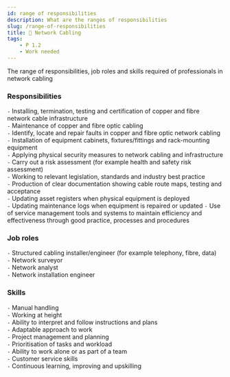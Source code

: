 ```yaml
---
id: range of responsibilities
description: What are the ranges of responsibilities
slug: /range-of-responsibilities
title: 🔌 Network Cabling
tags:
    - P 1.2
    - Work needed
---
```


<p className="grey">The range of responsibilities, job roles and skills required of professionals in network cabling</p>

### Responsibilities

`-` Installing, termination, testing and certification of copper and fibre network cable infrastructure <br />
`-` Maintenance of copper and fibre optic cabling <br />
`-` Identify, locate and repair faults in copper and fibre optic network cabling <br />
`-` Installation of equipment cabinets, fixtures/fittings and rack-mounting equipment <br />
`-` Applying physical security measures to network cabling and infrastructure <br />
`-` Carry out a risk assessment (for example health and safety risk assessment) <br />
`-` Working to relevant legislation, standards and industry best practice <br />
`-` Production of clear documentation showing cable route maps, testing and acceptance <br />
`-` Updating asset registers when physical equipment is deployed <br />
`-` Updating maintenance logs when equipment is repaired or updated
`-` Use of service management tools and systems to maintain efficiency and effectiveness through good practice, processes and procedures  <br />


### Job roles
`-` Structured cabling installer/engineer (for example telephony, fibre, data) <br />
`-` Network surveyor <br />
`-` Network analyst <br />
`-` Network installation engineer <br />

### Skills

`-` Manual handling <br />
`-` Working at height <br />
`-` Ability to interpret and follow instructions and plans <br />
`-` Adaptable approach to work <br />
`-` Project management and planning <br />
`-` Prioritisation of tasks and workload <br />
`-` Ability to work alone or as part of a team <br />
`-` Customer service skills <br />
`-` Continuous learning, improving and upskilling <br />

